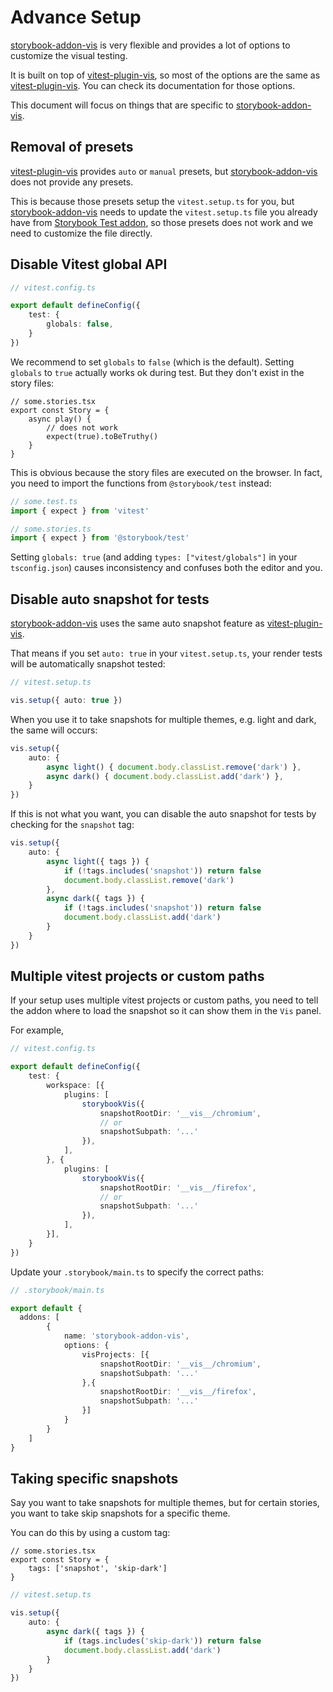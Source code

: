 
<Meta title="Advance Setup" />

# Advance Setup

[storybook-addon-vis][storybook-addon-vis] is very flexible and provides a lot of options to customize the visual testing.

It is built on top of [vitest-plugin-vis][vitest-plugin-vis],
so most of the options are the same as [vitest-plugin-vis][vitest-plugin-vis].
You can check its documentation for those options.

This document will focus on things that are specific to [storybook-addon-vis][storybook-addon-vis].

## Removal of presets

[vitest-plugin-vis][vitest-plugin-vis] provides `auto` or `manual` presets,
but [storybook-addon-vis][storybook-addon-vis] does not provide any presets.

This is because those presets setup the `vitest.setup.ts` for you,
but [storybook-addon-vis][storybook-addon-vis] needs to update the `vitest.setup.ts` file you already have from [Storybook Test addon][storybook-test-addon],
so those presets does not work and we need to customize the file directly.

## Disable Vitest global API

```ts
// vitest.config.ts

export default defineConfig({
	test: {
		globals: false,
	}
})
```

We recommend to set `globals` to `false` (which is the default).
Setting `globals` to `true` actually works ok during test.
But they don't exist in the story files:

```tsx
// some.stories.tsx
export const Story = {
	async play() {
		// does not work
		expect(true).toBeTruthy()
	}
}
```

This is obvious because the story files are executed on the browser.
In fact, you need to import the functions from `@storybook/test` instead:

```ts
// some.test.ts
import { expect } from 'vitest'

// some.stories.ts
import { expect } from '@storybook/test'
```

Setting `globals: true` (and adding `types: ["vitest/globals"]` in your `tsconfig.json`)
causes inconsistency and confuses both the editor and you.

## Disable auto snapshot for tests

[storybook-addon-vis][storybook-addon-vis] uses the same auto snapshot feature as [vitest-plugin-vis][vitest-plugin-vis].

That means if you set `auto: true` in your `vitest.setup.ts`,
your render tests will be automatically snapshot tested:

```ts
// vitest.setup.ts

vis.setup({	auto: true })
```

When you use it to take snapshots for multiple themes, e.g. light and dark,
the same will occurs:

```ts
vis.setup({
	auto: {
		async light() { document.body.classList.remove('dark') },
		async dark() { document.body.classList.add('dark') },
	}
})
```

If this is not what you want, you can disable the auto snapshot for tests by checking for the `snapshot` tag:

```ts
vis.setup({
	auto: {
		async light({ tags }) {
			if (!tags.includes('snapshot')) return false
			document.body.classList.remove('dark')
		},
		async dark({ tags }) {
			if (!tags.includes('snapshot')) return false
			document.body.classList.add('dark')
		}
	}
})
```

## Multiple vitest projects or custom paths

If your setup uses multiple vitest projects or custom paths,
you need to tell the addon where to load the snapshot so it can show them in the `Vis` panel.

For example,

```ts
// vitest.config.ts

export default defineConfig({
	test: {
		workspace: [{
			plugins: [
				storybookVis({
					snapshotRootDir: '__vis__/chromium',
					// or
					snapshotSubpath: '...'
				}),
			],
		}, {
			plugins: [
				storybookVis({
					snapshotRootDir: '__vis__/firefox',
					// or
					snapshotSubpath: '...'
				}),
			],
		}],
	}
})
```

Update your `.storybook/main.ts` to specify the correct paths:

```ts
// .storybook/main.ts

export default {
  addons: [
		{
			name: 'storybook-addon-vis',
			options: {
				visProjects: [{
					snapshotRootDir: '__vis__/chromium',
					snapshotSubpath: '...'
				},{
					snapshotRootDir: '__vis__/firefox',
					snapshotSubpath: '...'
				}]
			}
		}
	]
}
```

## Taking specific snapshots

Say you want to take snapshots for multiple themes,
but for certain stories, you want to take skip snapshots for a specific theme.

You can do this by using a custom tag:

```tsx
// some.stories.tsx
export const Story = {
	tags: ['snapshot', 'skip-dark']
}
```

```ts
// vitest.setup.ts

vis.setup({
	auto: {
		async dark({ tags }) {
			if (tags.includes('skip-dark')) return false
			document.body.classList.add('dark')
		}
	}
})
```

[storybook-addon-vis]: https://www.npmjs.com/package/storybook-addon-vis
[storybook-test-addon]: https://storybook.js.org/docs/writing-tests/test-addon
[vitest-plugin-vis]: https://www.npmjs.com/package/vitest-plugin-vis